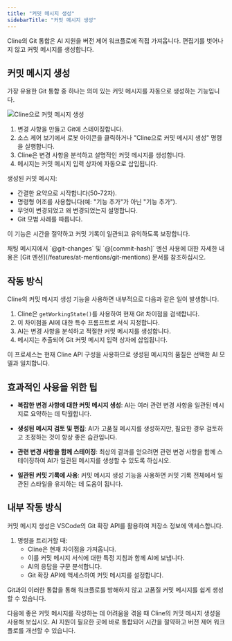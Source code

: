 ```yaml
---
title: "커밋 메시지 생성"
sidebarTitle: "커밋 메시지 생성"
---
```


Cline의 Git 통합은 AI 지원을 버전 제어 워크플로에 직접 가져옵니다. 편집기를 벗어나지 않고 커밋 메시지를 생성합니다.

## 커밋 메시지 생성

가장 유용한 Git 통합 중 하나는 의미 있는 커밋 메시지를 자동으로 생성하는 기능입니다.

<Frame>
	<img
		src="https://storage.googleapis.com/cline_public_images/docs/assets/generate-commit-message-with-cline.png"
		alt="Cline으로 커밋 메시지 생성"
	/>
</Frame>

1.  변경 사항을 만들고 Git에 스테이징합니다.
2.  소스 제어 보기에서 로봇 아이콘을 클릭하거나 "Cline으로 커밋 메시지 생성" 명령을 실행합니다.
3.  Cline은 변경 사항을 분석하고 설명적인 커밋 메시지를 생성합니다.
4.  메시지는 커밋 메시지 입력 상자에 자동으로 삽입됩니다.

생성된 커밋 메시지:

-   간결한 요약으로 시작합니다(50-72자).
-   명령형 어조를 사용합니다(예: "기능 추가"가 아닌 "기능 추가").
-   무엇이 변경되었고 왜 변경되었는지 설명합니다.
-   Git 모범 사례를 따릅니다.

이 기능은 시간을 절약하고 커밋 기록이 일관되고 유익하도록 보장합니다.

<Tip>
	채팅 메시지에서 `@git-changes` 및 `@[commit-hash]` 멘션 사용에 대한 자세한 내용은 [Git
	멘션](/features/at-mentions/git-mentions) 문서를 참조하십시오.
</Tip>

## 작동 방식

Cline의 커밋 메시지 생성 기능을 사용하면 내부적으로 다음과 같은 일이 발생합니다.

1.  Cline은 `getWorkingState()`를 사용하여 현재 Git 차이점을 검색합니다.
2.  이 차이점을 AI에 대한 특수 프롬프트로 서식 지정합니다.
3.  AI는 변경 사항을 분석하고 적절한 커밋 메시지를 생성합니다.
4.  메시지는 추출되어 Git 커밋 메시지 입력 상자에 삽입됩니다.

이 프로세스는 현재 Cline API 구성을 사용하므로 생성된 메시지의 품질은 선택한 AI 모델과 일치합니다.

## 효과적인 사용을 위한 팁

-   **복잡한 변경 사항에 대한 커밋 메시지 생성**: AI는 여러 관련 변경 사항을 일관된 메시지로 요약하는 데 탁월합니다.

-   **생성된 메시지 검토 및 편집**: AI가 고품질 메시지를 생성하지만, 필요한 경우 검토하고 조정하는 것이 항상 좋은 습관입니다.

-   **관련 변경 사항을 함께 스테이징**: 최상의 결과를 얻으려면 관련 변경 사항을 함께 스테이징하여 AI가 일관된 메시지를 생성할 수 있도록 하십시오.

-   **일관된 커밋 기록에 사용**: 커밋 메시지 생성 기능을 사용하면 커밋 기록 전체에서 일관된 스타일을 유지하는 데 도움이 됩니다.

## 내부 작동 방식

커밋 메시지 생성은 VSCode의 Git 확장 API를 활용하여 저장소 정보에 액세스합니다.

1.  명령을 트리거할 때:
    -   Cline은 현재 차이점을 가져옵니다.
    -   이를 커밋 메시지 서식에 대한 특정 지침과 함께 AI에 보냅니다.
    -   AI의 응답을 구문 분석합니다.
    -   Git 확장 API에 액세스하여 커밋 메시지를 설정합니다.

Git과의 이러한 통합을 통해 워크플로를 방해하지 않고 고품질 커밋 메시지를 쉽게 생성할 수 있습니다.

다음에 좋은 커밋 메시지를 작성하는 데 어려움을 겪을 때 Cline의 커밋 메시지 생성을 사용해 보십시오. AI 지원이 필요한 곳에 바로 통합되어 시간을 절약하고 버전 제어 워크플로를 개선할 수 있습니다.
